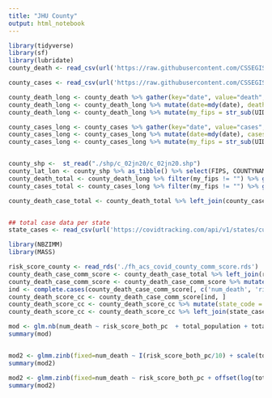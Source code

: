 ```yaml
---
title: "JHU County"
output: html_notebook
---
```



```r
library(tidyverse)
library(sf)
library(lubridate)
county_death <- read_csv(url('https://raw.githubusercontent.com/CSSEGISandData/COVID-19/master/csse_covid_19_data/csse_covid_19_time_series/time_series_covid19_deaths_US.csv'), col_types=cols(.default = "c"))

county_cases <- read_csv(url('https://raw.githubusercontent.com/CSSEGISandData/COVID-19/master/csse_covid_19_data/csse_covid_19_time_series/time_series_covid19_confirmed_US.csv'), col_types=cols(.default = "c"))

county_death_long <- county_death %>% gather(key="date", value="death", -(1:12))
county_death_long <- county_death_long %>% mutate(date=mdy(date), death=as.numeric(death))
county_death_long <- county_death_long %>% mutate(my_fips = str_sub(UID, 4))

county_cases_long <- county_cases %>% gather(key="date", value="cases", -(1:12))
county_cases_long <- county_cases_long %>% mutate(date=mdy(date), cases=as.numeric(cases))
county_cases_long <- county_cases_long %>% mutate(my_fips = str_sub(UID, 4))


county_shp <-  st_read("./shp/c_02jn20/c_02jn20.shp") 
county_lat_lon <- county_shp %>% as_tibble() %>% select(FIPS, COUNTYNAME, LON, LAT)
county_death_total <- county_death_long %>% filter(my_fips != "") %>% group_by(my_fips, Admin2) %>% summarize(num_death=sum(death)) %>% ungroup()
county_cases_total <- county_cases_long %>% filter(my_fips != "") %>% group_by(my_fips, Admin2) %>% summarize(num_cases=sum(cases)) %>% ungroup()

county_death_case_total <- county_death_total %>% left_join(county_cases_total)


## total case data per state
state_cases <- read_csv(url('https://covidtracking.com/api/v1/states/current.csv'))

```
```r
library(NBZIMM)
library(MASS)
```


```r
risk_score_county <- read_rds('./fh_acs_covid_county_comm_score.rds')
county_death_case_comm_score <- county_death_case_total %>% left_join(risk_score_county, by=c("my_fips"="county_code"))
county_death_case_comm_score <- county_death_case_comm_score %>% mutate(fatality_rate = num_death / num_cases)
ind <- complete.cases(county_death_case_comm_score[, c('num_death', 'risk_score_both_pc')])
county_death_score_cc <- county_death_case_comm_score[ind, ]
county_death_score_cc <- county_death_score_cc %>% mutate(state_code = str_sub(my_fips, 1, 2))
county_death_score_cc <- county_death_score_cc %>% left_join(state_cases, by=c('state_code'='fips'))

mod <- glm.nb(num_death ~ risk_score_both_pc  + total_population + totalTestResults, data=county_death_score_cc)
summary(mod)


mod2 <- glmm.zinb(fixed=num_death ~ I(risk_score_both_pc/10) + scale(totalTestResults) +  offset(log(total_population)), random = ~1|state_code, data=county_death_score_cc)
summary(mod2)

mod2 <- glmm.zinb(fixed=num_death ~ risk_score_both_pc + offset(log(total_population)) + totalTestResults, random = ~1|state_code, data=county_death_score_cc)
summary(mod2)





```










